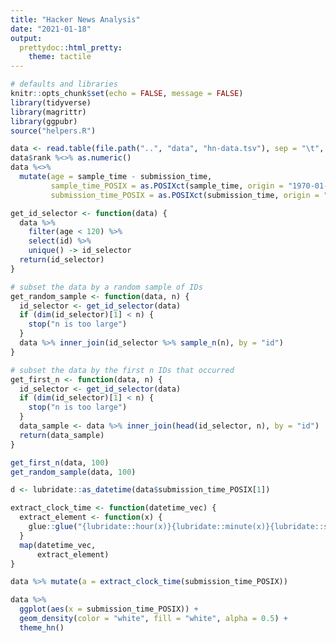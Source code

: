 ```yaml
---
title: "Hacker News Analysis"
date: "2021-01-18"
output: 
  prettydoc::html_pretty:
    theme: tactile
---
```


```r

# defaults and libraries
knitr::opts_chunk$set(echo = FALSE, message = FALSE)
library(tidyverse)
library(magrittr)
library(ggpubr)
source("helpers.R")

```



```r

data <- read.table(file.path("..", "data", "hn-data.tsv"), sep = "\t", header = TRUE)
data$rank %<>% as.numeric()
data %<>% 
  mutate(age = sample_time - submission_time,
         sample_time_POSIX = as.POSIXct(sample_time, origin = "1970-01-01", tz = "CET"),
         submission_time_POSIX = as.POSIXct(submission_time, origin = "1970-01-01", tz = "CET"))


```

```r

get_id_selector <- function(data) {
  data %>% 
    filter(age < 120) %>% 
    select(id) %>% 
    unique() -> id_selector  
  return(id_selector)
}

# subset the data by a random sample of IDs
get_random_sample <- function(data, n) {
  id_selector <- get_id_selector(data)
  if (dim(id_selector)[1] < n) {
    stop("n is too large")
  }
  data %>% inner_join(id_selector %>% sample_n(n), by = "id")   
}

# subset the data by the first n IDs that occurred 
get_first_n <- function(data, n) {
  id_selector <- get_id_selector(data)
  if (dim(id_selector)[1] < n) {
    stop("n is too large")
  }
  data_sample <- data %>% inner_join(head(id_selector, n), by = "id")  
  return(data_sample)
}

```

```r

get_first_n(data, 100)
get_random_sample(data, 100)

```



```r

d <- lubridate::as_datetime(data$submission_time_POSIX[1])

extract_clock_time <- function(datetime_vec) {
  extract_element <- function(x) {
    glue::glue("{lubridate::hour(x)}{lubridate::minute(x)}{lubridate::second(x)}")
  }
  map(datetime_vec, 
      extract_element)
}

data %>% mutate(a = extract_clock_time(submission_time_POSIX))

data %>% 
  ggplot(aes(x = submission_time_POSIX)) +
  geom_density(color = "white", fill = "white", alpha = 0.5) +
  theme_hn()

```


















































